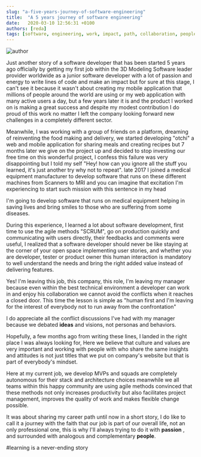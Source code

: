 ```yaml
---
slug: "a-five-years-journey-of-software-engineering"
title:  "A 5 years journey of software engineering"
date:   2020-03-10 12:56:31 +0100
authors: [reda]
tags: [software, engineering, work, impact, path, collaboration, people, passion]
---
```

![author](/img/blog/5-years-journey-of-software-engineering.jpeg)

Just another story of a software developer that has been started 5 years ago officially by getting my first job within the 3D Modeling Software leader provider worldwide as a junior software developer with a lot of passion and energy to write lines of code and make an impact but for sure at this stage, I can't see it because it wasn't about creating my mobile application that millions of people around the world are using or my web application with many active users a day, but a few years later it is and the product I worked on is making a great success and despite my modest contribution I do proud of this work no matter I left the company looking forward new challenges in a completely different sector.


Meanwhile, I was working with a group of friends on a platform, dreaming of reinventing the food making and delivery, we started developing "otchi" a web and mobile application for sharing meals and creating recipes but 7 months later we give on the project up and decided to stop investing our free time on this wonderful project, I confess this failure was very disappointing but I told my self "Hey! how can you ignore all the stuff you learned, it's just another try why not to repeat". late 2017 I joined a medical equipment manufacturer to develop software that runs on these different machines from Scanners to MRI and you can imagine that excitation I'm experiencing to start such mission with this sentence in my head
>
I'm going to develop software that runs on medical equipment helping in saving lives and bring smiles to those who
 are suffering from some diseases.
 
During this experience, I learned a lot about software development, first time to use the agile methods "SCRUM", go on production quickly and communicating with users directly, their feedbacks and comments were useful, I realized that a software developer should never be like staying at the corner of your open space implementing user stories, and whether you are developer, tester or product owner this human interaction is mandatory to well understand the needs and bring the right added value instead of delivering features.

Yes! I'm leaving this job, this company, this role, I'm leaving my manager because even within the best technical environment a developer can work in and enjoy his collaboration we cannot avoid the conflicts when it reaches a closed door. This time the lesson is simple as "human first and I'm leaving for the interest of everybody not to run away from the confrontation"

I do appreciate all the conflict discussions I've had with my manager because we debated __ideas__ and visions, not
 personas and behaviors.

Hopefully, a few months ago from writing these lines, I landed in the right place I was always looking for, Here we believe that culture and values are very important and working with people with who share the same insights and attitudes is not just titles that we put on company's website but that is part of everybody's mindset.

Here at my current job, we develop MVPs and squads are completely autonomous for their stack and architecture choices meanwhile we all teams within this happy community are using agile methods convinced that these methods not only increases productivity but also facilitates project management, improves the quality of work and makes flexible change possible.

It was about sharing my career path until now in a short story, I do like to call it a journey with the faith that our job
 is part of our overall life, not an only professional one, this is why I'll always trying to do it with __passion__
 , and surrounded with analogous and complementary __people__.

#learning is a never-ending story
